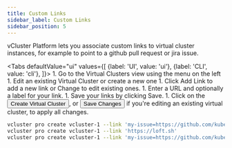 ```yaml
---
title: Custom Links
sidebar_label: Custom Links
sidebar_position: 5
---
```



vCluster Platform lets you associate custom links to virtual cluster instances, for example to point to a github pull request or jira issue.

<Tabs
    defaultValue="ui"
    values={[
        {label: 'UI', value: 'ui'},
        {label: 'CLI', value: 'cli'},
    ]}>
    <TabItem value="ui">
    1. Go to the <NavStep>Virtual Clusters</NavStep> view using the menu on the left
    1. Edit an existing Virtual Cluster or create a new one
    1. Click <Label>Add Link</Label> to add a new link or <Label>Change</Label> to edit existing ones.
    1. Enter a URL and optionally a label for your link.
    1. Save your links by clicking <Label>Save</Label>.
    1. Click on the <Button>Create Virtual Cluster</Button>, or <Button>Save Changes</Button> if you're editing an existing virtual cluster, to apply all changes.
    </TabItem>
<TabItem value="cli">

```bash
vcluster pro create vcluster-1 --link 'my-issue=https://github.com/kubernetes/kubernetes/pull/1234'
vcluster pro create vcluster-1 --link 'https://loft.sh'
vcluster pro create vcluster-1 --link 'my-issue=https://github.com/kubernetes/kubernetes/pull/1234,documentation=https://example.com/docs'
```

</TabItem>
</Tabs>
